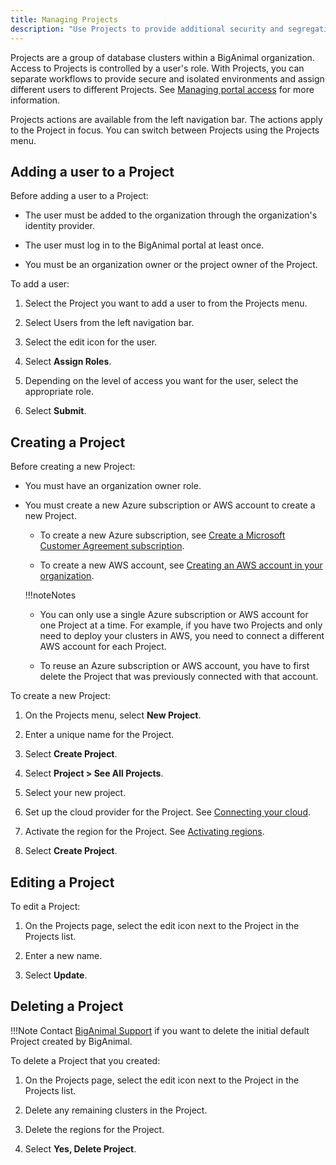 ```yaml
---
title: Managing Projects
description: "Use Projects to provide additional security and segregation to workflows within your organization"
---
```


Projects are a group of database clusters within a BigAnimal organization. Access to Projects is controlled by a user's role. With Projects, you can separate workflows to provide secure and isolated environments and assign different users to different Projects. See [Managing portal access](/biganimal/release/administering_cluster/01_portal_access) for more information.

Projects actions are available from the left navigation bar. The actions apply to the Project in focus. You can switch between Projects using the Projects menu.

## Adding a user to a Project
Before adding a user to a Project: 
- The user must be added to the organization through the organization's identity provider.

- The user must log in to the BigAnimal portal at least once.
- You must be an organization owner or the project owner of the Project.

To add a user: 
1. Select the Project you want to add a user to from the Projects menu.

1. Select Users from the left navigation bar.
2.  Select the edit icon for the user.
3.  Select **Assign Roles**.
4.  Depending on the level of access you want for the user, select the appropriate role.

5.  Select **Submit**.


## Creating a Project

Before creating a new Project: 

- You must have an organization owner role.

- You must create a new Azure subscription or AWS account to create a new Project. 

  - To create a new Azure subscription, see [Create a Microsoft Customer Agreement subscription](https://learn.microsoft.com/en-us/azure/cost-management-billing/manage/create-subscription).

  - To create a new AWS account, see [Creating an AWS account in your organization](https://docs.aws.amazon.com/organizations/latest/userguide/orgs_manage_accounts_create.html).

  !!!noteNotes
     - You can only use a single Azure subscription or AWS account for one Project at a time. For example, if you have two Projects and only need to deploy your clusters in AWS, you need to connect a different AWS account for each Project.

     - To reuse an Azure subscription or AWS account, you have to first delete the Project that was previously connected with that account.

To create a new Project:

1. On the Projects menu, select **New Project**.

1. Enter a unique name for the Project.
1. Select **Create Project**.
1. Select **Project > See All Projects**.
1. Select your new project.
1. Set up the cloud provider for the Project. See [Connecting your cloud](/biganimal/latest/getting_started/02_connecting_to_your_cloud/).
1. Activate the region for the Project. See [Activating regions](/biganimal/latest/getting_started/activating_regions/).
1. Select **Create Project**.


## Editing a Project

To edit a Project:
1. On the Projects page, select the edit icon next to the Project in the Projects list.

1. Enter a new name.
1. Select **Update**.


## Deleting a Project

!!!Note 
   Contact [BigAnimal Support](/biganimal/release/overview/support) if you want to delete the initial default Project created by BigAnimal.

To delete a Project that you created:

1. On the Projects page, select the edit icon next to the Project in the Projects list.

1. Delete any remaining clusters in the Project.
1. Delete the regions for the Project.
1. Select **Yes, Delete Project**.
